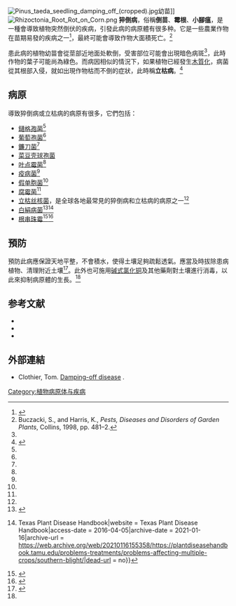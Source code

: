 [[File:Pinus_taeda_seedling_damping_off_(cropped).jpg|thumb]]幼苗]]
[[File:Rhizoctonia_Root_Rot_on_Corn.png|thumb]]
'''猝倒病'''，俗稱'''倒苗'''、'''霉根'''、'''小腳瘟'''，是一種會導致植物突然倒伏的疾病，引發此病的病原體有很多种。它是一些農業作物在苗期易發的疾病之一<ref name=UniMinn>{{cite web | url=http://blog.lib.umn.edu/cgi-bin/mt-search.cgi?blog_id=9996&tag=damping%20off&limit=10 | title=Cold Wet Soils Help Root Rotting Fungi | publisher=University of Minnesota Extension | date=June 1, 2012 | accessdate=June 3, 2012 | author=Grabowski, M. | deadurl=yes | archiveurl=https://web.archive.org/web/20120401144856/http://blog.lib.umn.edu/cgi-bin/mt-search.cgi?blog_id=9996&tag=damping%20off&limit=10 | archivedate=2012年4月1日 }}</ref>，最終可能會導致作物大面積死亡。<ref name=Bucz_Harr>Buczacki, S., and Harris, K., ''Pests, Diseases and Disorders of Garden Plants'', Collins, 1998, pp. 481–2.</ref>

患此病的植物幼苗會從莖部近地面处軟倒，受害部位可能會出現暗色病斑<ref name=Bucz_Harr/>，此時作物的葉子可能尚為綠色。而病因相似的情況下，如果植物已經發生[[木質化|木質化]]，病菌從其根部入侵，就如出現作物枯而不倒的症狀，此時稱'''立枯病'''。<ref name=園林>{{cite web | url=http://www.ylzb98.com/news.asp?id=2385 | title=苗木猝倒病、立枯病的发生与防治 | publisher=园林植保网 | date=2016-08-23 | accessdate=2016-09-23 | archive-date=2020-05-08 | archive-url=https://web.archive.org/web/20200508032314/http://www.ylzb98.com/news.asp?id=2385 | dead-url=no }}</ref>

==病原==
導致猝倒病或立枯病的病原有很多，它們包括：
* [[鏈格孢菌|鏈格孢菌]]<ref name=Bucz_Harr/>
* [[葡萄孢菌|葡萄孢菌]]<ref name=Bucz_Harr/>
* [[鐮刀菌|鐮刀菌]]<ref name=UniMinn/>
* [[菜豆壳球孢菌|菜豆壳球孢菌]]
* [[叶点霉菌|叶点霉菌]]<ref name=Bucz_Harr/>
* [[疫病菌|疫病菌]]<ref name="rhs" />
* [[假单胞菌|假单胞菌]]<ref name=Bucz_Harr/>
* [[腐霉菌|腐霉菌]]<ref name=Bucz_Harr/>
* [[立枯丝核菌|立枯丝核菌]]，是全球各地最常見的猝倒病和立枯病的病原之一<ref name="rhs" />
* [[白絹病菌|白絹病菌]]<ref>{{Cite web|url = http://www.gardeningknowhow.com/plant-problems/disease/controlling-southern-blight.htm|title = What Is Southern Blight: Tips For Controlling Southern Blight Disease|website = Gardening Know How|language = en-US|access-date = 2016-04-05|archive-date = 2018-03-23|archive-url = https://web.archive.org/web/20180323034300/https://www.gardeningknowhow.com/plant-problems/disease/controlling-southern-blight.htm|dead-url = no}}</ref><ref>{{Cite web|url = http://plantdiseasehandbook.tamu.edu/problems-treatments/problems-affecting-multiple-crops/southern-blight/|title = Southern Blight {{!}} Texas Plant Disease Handbook|website = Texas Plant Disease Handbook|access-date = 2016-04-05|archive-date = 2021-01-16|archive-url = https://web.archive.org/web/20210116155358/https://plantdiseasehandbook.tamu.edu/problems-treatments/problems-affecting-multiple-crops/southern-blight/|dead-url = no}}</ref>
* [[根串珠霉|根串珠霉]]<ref>{{Cite web|url = http://plantclinic.cornell.edu/factsheets/blackrootrot.pdf|title = Black Root Rot: Thielaviopsis basicola|last = |first = |date = |website = Plant Disease Diagnostic Clinic|publisher = Cornell University|access-date = |archive-date = 2020-07-22|archive-url = https://web.archive.org/web/20200722101731/http://plantclinic.cornell.edu/factsheets/blackrootrot.pdf|dead-url = no}}</ref><ref>{{Cite web|url = https://edis.ifas.ufl.edu/pp143|title = Thielaviopsis Trunk Rot of Palm|last = Elliott|first = Monica L.|website = edis.ifas.ufl.edu|access-date = 2016-04-05|archive-date = 2020-10-22|archive-url = https://web.archive.org/web/20201022124558/https://edis.ifas.ufl.edu/pp143|dead-url = no}}</ref>

==預防==

預防此病應保證天地平整，不會積水，使得土壤足夠疏鬆透氣。應當及時拔除患病植物、清理附近土壤<ref name="rhs">{{cite web | url=https://www.rhs.org.uk/advice/profile?PID=151 | title=Damping off | publisher=Royal Horticultural Society | accessdate=14 April 2015 | archive-date=2020-10-28 | archive-url=https://web.archive.org/web/20201028231133/https://www.rhs.org.uk/advice/profile?pid=151 | dead-url=no }}</ref>。此外也可施用[[碱式氯化铜|碱式氯化铜]]及其他藥劑對土壤進行消毒，以此來抑制病原體的生長。<ref name=園林/>

==参考文献==
{{reflist}}
* {{cite web | url=http://www.turffiles.ncsu.edu/diseases/Damping_Off.aspx | title=Damping Off (''Pythium'' & ''Rhizoctonia spp.'' | publisher=North Carolina State University; TurfFiles Environmental Research and Education (center) | date=March 7, 2011 | accessdate=June 3, 2012 | author=Tredway, Lane P. | display-authors=etal | archive-date=2016-02-11 | archive-url=https://web.archive.org/web/20160211174226/http://www2.turffiles.ncsu.edu/Diseases/Damping_Off.aspx | dead-url=no }}
* {{cite web | url=http://www.agriculture.com/news/crops/damping-off-increasing-in-cn_2-ar17164 | title=Damping off increasing in corn | work=Successful Farming Magazine | date=June 14, 2011 | accessdate=June 3, 2012 | author=Kittrell, Audrey | archive-date=2020-05-08 | archive-url=https://web.archive.org/web/20200508032355/https://www.agriculture.com/news/crops/damping-off-increasing-in-cn_2-ar17164 | dead-url=no }}
* {{cite web | url=http://www.hortweek.com/news/1113619/pest-disease-factsheet-damping-off/ | title=Pest & Disease Factsheet - Damping off | work=Horticulture Week Magazine | date=January 27, 2012 | accessdate=June 3, 2012 | author=Adlam, John}}

==外部連結==
* Clothier, Tom. [http://tomclothier.hort.net/page13.html Damping-off disease] {{Wayback|url=http://tomclothier.hort.net/page13.html |date=20210407085502 }}.

[[Category:植物病原体与疾病|Category:植物病原体与疾病]]